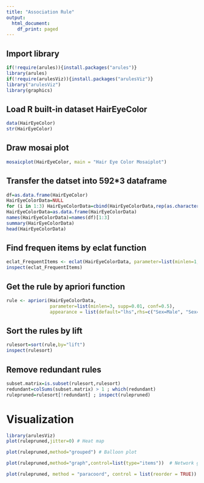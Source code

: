 ---
title: "Association Rule"
output:
  html_document:
    df_print: paged
---

## Import library
```{r}
if(!require(arules)){install.packages("arules")}
library(arules)
if(!require(arulesViz)){install.packages("arulesViz")} 
library("arulesViz")
library(graphics)
```

## Load R built-in dataset HairEyeColor 
```{r}
data(HairEyeColor)  
str(HairEyeColor)
```

## Draw mosai plot
```{r}
mosaicplot(HairEyeColor, main = "Hair Eye Color Mosaiplot")
```

## Transfer the datset into 592*3 dataframe
```{r}
df=as.data.frame(HairEyeColor) 
HairEyeColorData=NULL
for (i in 1:3) HairEyeColorData=cbind(HairEyeColorData,rep(as.character(df[,i]),df$Freq))
HairEyeColorData=as.data.frame(HairEyeColorData)  
names(HairEyeColorData)=names(df)[1:3]
summary(HairEyeColorData)
head(HairEyeColorData) 
```

## Find frequen items by eclat function
```{r}
eclat_FrequentItems <- eclat(HairEyeColorData, parameter=list(minlen=1, maxlen=3, sup=0.2, target="frequent itemsets"))
inspect(eclat_FrequentItems) 
```

## Get the rule by apriori function
```{r}
rule <- apriori(HairEyeColorData,
                parameter=list(minlen=3, supp=0.01, conf=0.5),  
                appearance = list(default="lhs",rhs=c("Sex=Male", "Sex=Female")))  
```

## Sort the rules by lift
```{r}
rulesort=sort(rule,by="lift")
inspect(rulesort)

```

## Remove redundant rules
```{r}
subset.matrix=is.subset(rulesort,rulesort)
redundant=colSums(subset.matrix) > 1 ; which(redundant)
rulepruned=rulesort[!redundant] ; inspect(rulepruned)
```

# Visualization
```{r}
library(arulesViz)
plot(rulepruned,jitter=0) # Heat map
```

```{r}
plot(rulepruned,method="grouped") # Balloon plot
```

```{r}
plot(rulepruned,method="graph",control=list(type="items"))  # Network graph 
```

```{r}
plot(rulepruned, method = "paracoord", control = list(reorder = TRUE)) # Parallel coordinates plot
```

